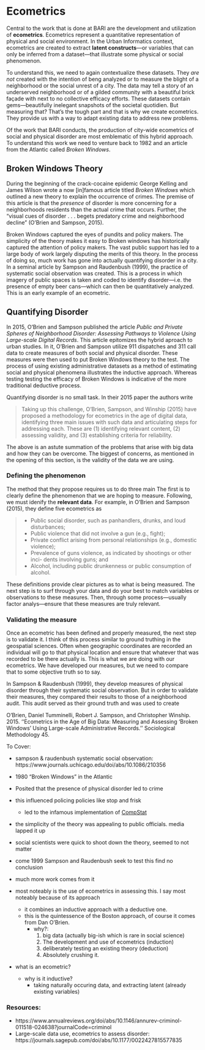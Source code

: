 # Ecometrics

Central to the work that is done at BARI are the development and utilization of  **ecometrics**. Ecometrics represent a quantitative representation of physical and social environment. In the Urban Informatics context, ecometrics are created to extract **latent constructs**—or variables that can only be inferred from a dataset—that illustrate some physical or social phenomenon. 

To understand this, we need to again contextualize these datasets. They _are not_ created with the intention of beng analyzed or to measure the blight of a neighborhood or the social unrest of a city. The data may tell a story of an underserved neighborhood or of a gilded community with a beautiful brick façade with next to no collective efficacy efforts. These datasets contain gems—beautifully inelegant snapshots of the societal quotidien. But measuring that? That's the tough part and that is why we create ecometrics. They provide us with a way to adapt existing data to address new problems.

Of the work that BARI conducts, the production of city-wide ecometrics of social and physical disorder are most emblematic of this hybrid approach. To understand this work we need to venture back to 1982 and an article from the Atlantic called _Broken Windows_.

## Broken Windows Theory

During the beginning of the crack-cocaine epidemic George Kelling and James Wilson wrote a now [in]famous article titled _Broken Windows_ which outlined a new theory to explain the occurrence of crimes. The premise of this article is that the _presence_ of disorder is more concerning for a neighborhoods residents than the actual crime that occurs. Further, the "visual cues of disorder . . . begets predatory crime and neighborhood decline" (O'Brien and Sampson, 2015).

Broken Windows captured the eyes of pundits and policy makers. The simplicity of the theory makes it easy to  Broken windows has historically captured the attention of policy makers. The vast public support has led to a large body of work largely disputing the merits of this theory. In the process of doing so, much work has gone into actually quantifying disorder in a city. In a seminal article by Sampson and Raudenbush (1999), the practice of systematic social observation was created. This is a process in which imagery of public spaces is taken and coded to identify disorder—i.e. the presence of empty beer cans—which can then be quantitatively analyzed. This is an early example of an ecometric. 

## Quantifying Disorder 

In 2015, O'Brien and Sampson published the article _Public and Private Spheres of Neighborhood Disorder: Assessing Pathways to Violence Using Large-scale Digital Records_. This article epitomizes the hybrid aproach to urban studies. In it, O'Brien and Sampson utilize 911 dispatches and 311 call data to create measures of both social and physical disorder. These measures were then used to put Broken Windows theory to the test. The process of using existing administrative datasets as a method of estimating social and physical phenomena illustrates the inductive approach. Whereas testing testing the efficacy of Broken Windows is indicative of the more traditional deductive process.

Quantifying disorder is no small task. In their 2015 paper the authors write 

> Taking up this challenge, O’Brien, Sampson, and Winship (2015) have proposed a methodology for ecometrics in the age of digital data, identifying three main issues with such data and articulating steps for addressing each. These are (1) identifying relevant content, (2) assessing validity, and (3) establishing criteria for reliability. 

The above is an astute summation of the problems that arise with big data and how they can be overcome. The biggest of concerns, as mentioned in the opening of this section, is the validity of the data we are using. 

### Defining the phenomenon

The method that they propose requires us to do three main The first is to clearly define the phenomenon that we are hoping to measure. Following, we must idenify the **relevant data**. For example, in O'Brien and Sampson (2015), they define five ecometrics as 


> * Public social disorder, such as panhandlers, drunks, and loud disturbances;
* Public violence that did not involve a gun (e.g., fight);
* Private conflict arising from personal relationships (e.g., domestic
violence);
* Prevalence of guns violence, as indicated by shootings or other inci-
dents involving guns; and
* Alcohol, including public drunkenness or public consumption of
alcohol.

These definitions provide clear pictures as to what is being measured. The next step is to surf through your data and do your best to match variables or observations to these measures. Then, through some process—usually factor analys—ensure that these measures are truly relevant. 

### Validating the measure 

Once an ecometric has been defined and properly measured, the next step is to validate it. I think of this process similar to ground truthing in the geospatial sciences. Often when geographic coordinates are recorded an individual will go to that physical location and ensure that whatever that was recorded to be there actually is. This is what we are doing with our ecometrics. We have developed our measures, but we need to compare that to some objective truth so to say. 

In Sampson & Raudenbush (1999), they develop measures of physical disorder through their systematic social observation. But in order to validate their measures, they compared their results to those of a neighborhood audit. This audit served as their ground truth and was used to create 

O’Brien, Daniel Tumminelli, Robert J. Sampson, and Christopher Winship. 2015.
‘‘Ecometrics in the Age of Big Data: Measuring and Assessing ‘Broken Windows’
Using Large-scale Administrative Records.’’ Sociological Methodology 45.





To Cover:

- sampson & raudenbush systematic social observation: https://www.journals.uchicago.edu/doi/abs/10.1086/210356


- 1980 "Broken Windows" in the Atlantic
- Posited that the presence of physical disorder led to crime
- this influenced policing policies like stop and frisk
  - led to the infamous implementation of [CompStat](https://nymag.com/intelligencer/2018/03/the-crime-fighting-program-that-changed-new-york-forever.html)
- the simplicity of the theory was appealing to public officials. media lapped it up
- social scientists were quick to shoot down the theory, seemed to not matter
- come 1999 Sampson and Raudenbush seek to test this find no conclusion
- much more work comes from it
- most noteably is the use of ecometrics in assessing this. I say most noteably because of its approach
  - it combines an inductive approach with a deductive one.
  - this is the quintessence of the Boston approach, of course it comes from Dan O'Brien.
    - why?:
      1. big data (actually big-ish which is rare in social science)
      2. The development and use of ecometrics (induction)
      3. deliberately testing an existing theory (deduction)
      4. Absolutely crushing it.
- what is an ecometric?
  - why is it inductive?
    - taking naturally occuring data, and extracting latent (already existing variables)
    
    

### Resources:

- https://www.annualreviews.org/doi/abs/10.1146/annurev-criminol-011518-024638?journalCode=criminol
- Large-scale data use, ecometrics to assess disorder: https://journals.sagepub.com/doi/abs/10.1177/0022427815577835

